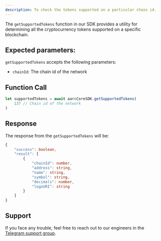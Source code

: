 ```yaml
---
description: To check the tokens supported on a particular chain id.
---
```


The `getSupportedTokens` function in our SDK provides a utility for determining all the cryptocurrency tokens supported on a specific blockchain.

## Expected parameters:

`getSupportedTokens` accepts the following parameters:

* `chainId`: The chain id of the network&#x20;

## Function Call

```typescript
let supportedTokens = await aarcCoreSDK.getSupportedTokens(
    137 // Chain id of the network
)
```

## Response

The response from the `getSupportedTokens` will be:

```typescript
{
    "success": boolean,
    "result": [
        {
            "chainId": number,
            "address": string,
            "name": string,
            "symbol": string,
            "decimals": number,
            "logoURI": string
        }
    ]
}   
```

## Support

If you face any trouble, feel free to reach out to our engineers in the [Telegram support group](https://t.me/aarcxyz).
